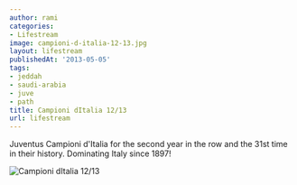 ```yaml
---
author: rami
categories:
- Lifestream
image: campioni-d-italia-12-13.jpg
layout: lifestream
publishedAt: '2013-05-05'
tags:
- jeddah
- saudi-arabia
- juve
- path
title: Campioni dItalia 12/13
url: lifestream
---
```


Juventus Campioni d'Italia for the second year in the row and the 31st time in their history. Dominating Italy since 1897!

![Campioni dItalia 12/13](/assets/images/content/lifestream/campioni-d-italia-12-13.jpg)